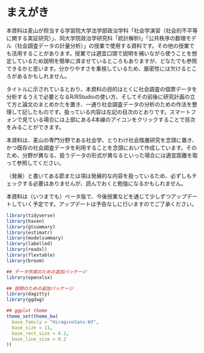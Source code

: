 # まえがき {.unnumbered}


本資料は麦山が担当する学習院大学法学部政治学科「社会学演習（社会的不平等に関する実証研究）」、同大学院政治学研究科「統計解析I」「公共秩序の数理モデル（社会調査データの計量分析）」の授業で使用する資料です。その他の授業でも活用することがあります。授業では適宜口頭で説明を補いながら使うことを想定しているため説明を簡単に済ませているところもありますが、どなたでも参照できるかと思います。分かりやすさを重視しているため、厳密性には欠けるところがあるかもしれません。

タイトルに示されているとおり、本資料の目的はとくに社会調査の個票データを分析するうえで必要となるR/RStudioの使い方、そしてその前後に研究計画の立て方と論文のまとめかたを置き、一通り社会調査データの分析のための作法を整理して記したものです。扱っている内容は左記の目次のとおりです。スマートフォンで見ている場合には上部にある4本線のアイコンをクリックすることで目次をみることができます。

本資料は、麦山の専門分野である社会学、とりわけ社会階層研究を念頭に置き、かつ既存の社会調査データを利用することを念頭において作成しています。そのため、分野が異なる、扱うデータの形式が異なるといった場合には適宜距離を取って参照してください。

（発展）と書いてある節または項は発展的な内容を扱っているため、必ずしもチェックする必要はありませんが、読んでおくと勉強になるかもしれません。

本資料は（いつまでも）ベータ版で、今後授業などを通じて少しずつアップデートしていく予定です。アップデートは予告なしに行いますのでご了承ください。


```r
library(tidyverse)
library(haven)
library(gtsummary)
library(estimatr)
library(modelsummary)
library(labelled)
library(readxl)
library(flextable)
library(broom)

## データ作成のための追加パッケージ
library(openxlsx)

## 説明のための追加パッケージ
library(dagitty)
library(ggdag)

## ggplot theme
theme_set(theme_bw(
  base_family = "HiraginoSans-W3",
  base_size = 11,
  base_rect_size = 0.2,
  base_line_size = 0.2
))
```

